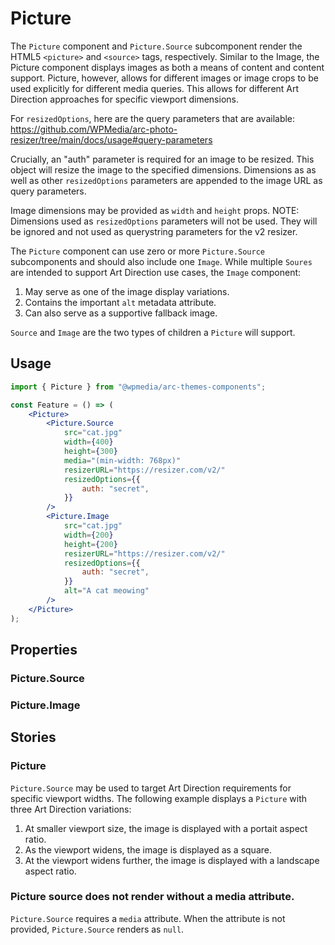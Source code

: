 

<Meta of={IndexStories} />

# Picture

The `Picture` component and `Picture.Source` subcomponent render the HTML5 `<picture>` and `<source>` tags, respectively. Similar to the Image, the Picture component displays images as both a means of content and content support. Picture, however, allows for different images or image crops to be used explicitly for different media queries. This allows for different Art Direction approaches for specific viewport dimensions.

For `resizedOptions`, here are the query parameters that are available:
https://github.com/WPMedia/arc-photo-resizer/tree/main/docs/usage#query-parameters

Crucially, an "auth" parameter is required for an image to be resized. This object will resize the image to the specified dimensions. Dimensions as as well as other `resizedOptions` parameters are appended to the image URL as query parameters.

Image dimensions may be provided as `width` and `height` props. NOTE: Dimensions used as `resizedOptions` parameters will not be used. They will be ignored and not used as querystring parameters for the v2 resizer.

The `Picture` component can use zero or more `Picture.Source` subcomponents and should also include one `Image`. While multiple `Soures` are intended to support Art Direction use cases, the `Image` component:

1. May serve as one of the image display variations.
2. Contains the important `alt` metadata attribute.
3. Can also serve as a supportive fallback image.

`Source` and `Image` are the two types of children a `Picture` will support.

## Usage

```jsx
import { Picture } from "@wpmedia/arc-themes-components";

const Feature = () => (
	<Picture>
		<Picture.Source
			src="cat.jpg"
			width={400}
			height={300}
			media="(min-width: 768px)"
			resizerURL="https://resizer.com/v2/"
			resizedOptions={{
				auth: "secret",
			}}
		/>
		<Picture.Image
			src="cat.jpg"
			width={200}
			height={200}
			resizerURL="https://resizer.com/v2/"
			resizedOptions={{
				auth: "secret",
			}}
			alt="A cat meowing"
		/>
	</Picture>
);
```

## Properties

<Controls />

### Picture.Source

<Controls />

### Picture.Image

<Controls />

## Stories

### Picture

`Picture.Source` may be used to target Art Direction requirements for specific viewport widths. The following example displays a `Picture` with three Art Direction variations:

1. At smaller viewport size, the image is displayed with a portait aspect ratio.
2. As the viewport widens, the image is displayed as a square.
3. At the viewport widens further, the image is displayed with a landscape aspect ratio.

<Story of={IndexStories.DefaultPicture} />

### Picture source does not render without a media attribute.

`Picture.Source` requires a `media` attribute. When the attribute is not provided, `Picture.Source` renders as `null`.

<Story of={IndexStories.PictureSourceDoesNotRenderWithoutAMediaAttribute} />
